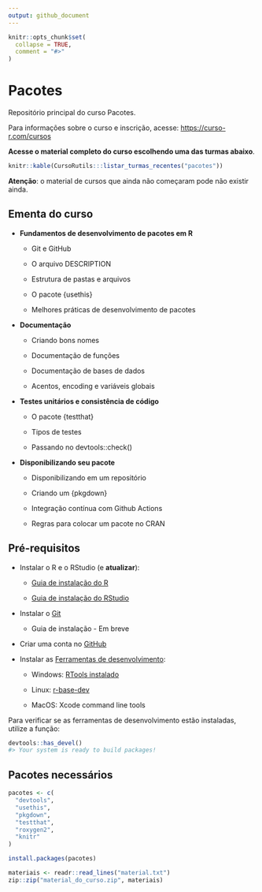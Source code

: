 ```yaml
---
output: github_document
---
```


<!-- README.md is generated from README.Rmd. Please edit that file -->

```r
knitr::opts_chunk$set(
  collapse = TRUE,
  comment = "#>"
)
```

# Pacotes

Repositório principal do curso Pacotes.

Para informações sobre o curso e inscrição, acesse: [https://curso-r.com/cursos](https://curso-r.com/cursos)

**Acesse o material completo do curso escolhendo uma das turmas abaixo**.

```r
knitr::kable(CursoRutils:::listar_turmas_recentes("pacotes"))
```

**Atenção**: o material de cursos que ainda não começaram pode não existir ainda.

## Ementa do curso

- **Fundamentos de desenvolvimento de pacotes em R**
  
  - Git e GitHub
  
  - O arquivo DESCRIPTION
  
  - Estrutura de pastas e arquivos
  
  - O pacote {usethis}
  
  - Melhores práticas de desenvolvimento de pacotes

- **Documentação**
  
  - Criando bons nomes
  
  - Documentação de funções
  
  - Documentação de bases de dados
  
  - Acentos, encoding e variáveis globais

- **Testes unitários e consistência de código**
  
  - O pacote {testthat}
  
  - Tipos de testes
  
  - Passando no devtools::check()

- **Disponibilizando seu pacote**
  
  - Disponibilizando em um repositório
  
  - Criando um {pkgdown}
  
  - Integração contínua com Github Actions
  
  - Regras para colocar um pacote no CRAN

## Pré-requisitos

- Instalar o R e o RStudio (e **atualizar**):

  - [Guia de instalação do R](https://livro.curso-r.com/1-1-instalacao-do-r.html)
  
  - [Guia de instalação do RStudio](https://livro.curso-r.com/1-2-instalacao-do-rstudio.html)

- Instalar o [Git](https://git-scm.com/)
  - Guia de instalação  - Em breve

- Criar uma conta no [GitHub](https://github.com/)


- Instalar as [Ferramentas de desenvolvimento](https://r-pkgs.org/setup.html#setup-tools):

  - Windows: [RTools instalado](https://livro.curso-r.com/1-3-instalacao-adicionais.html#rtools)
  
  - Linux: [r-base-dev](https://livro.curso-r.com/1-3-instalacao-adicionais.html#rtools)
  
  - MacOS: Xcode command line tools

Para verificar se as ferramentas de desenvolvimento estão instaladas, utilize a função:

```r
devtools::has_devel()
#> Your system is ready to build packages!
```


## Pacotes necessários

```r
pacotes <- c(
  "devtools",
  "usethis",
  "pkgdown",
  "testthat",
  "roxygen2", 
  "knitr"
) 

install.packages(pacotes)
```

```r
materiais <- readr::read_lines("material.txt")
zip::zip("material_do_curso.zip", materiais)
```
